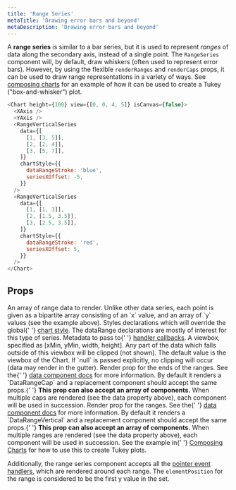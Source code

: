 ```yaml
---
title: 'Range Series'
metaTitle: 'Drawing error bars and beyond'
metaDescription: 'Drawing error bars and beyond'
---
```


A **range series** is similar to a bar series, but it is used to represent _ranges_ of data along the secondary axis, instead of a single point. The `RangeSeries` component will, by default, draw whiskers (often used to represent error bars). However, by using the flexible `renderRanges` and `renderCaps` props, it can be used to draw range representations in a variety of ways. See [composing charts](/composing-charts/) for an example of how it can be used to create a Tukey ("box-and-whisker") plot.

```javascript react-live=true
<Chart height={100} view={[0, 0, 4, 5]} isCanvas={false}>
  <XAxis />
  <YAxis />
  <RangeVerticalSeries
    data={[
      [1, [3, 5]],
      [2, [2, 4]],
      [3, [5, 7]],
    ]}
    chartStyle={{
      dataRangeStroke: 'blue',
      seriesXOffset: -5,
    }}
  />
  <RangeVerticalSeries
    data={[
      [1, [1, 3]],
      [2, [1.5, 3.5]],
      [3, [2.5, 3.5]],
    ]}
    chartStyle={{
      dataRangeStroke: 'red',
      seriesXOffset: 5,
    }}
  />
</Chart>
```

## Props


<PropDef name="data" type="Array<[number, number[]]>" required>
  An array of range data to render. Unlike other data series, each point is
  given as a bipartite array consisting of an `x` value, and an array of `y`
  values (see the example above).
</PropDef>
<PropDef name="chartStyle">
  Styles declarations which will override the global{' '}
  <a href="/basic-charts/2-chart-style#dataranges">chart style</a>. The
  dataRange declarations are mostly of interest for this type of series.
</PropDef>
<PropDef name="handlerMeta" type="Record<any>">
  Metadata to pass to{' '}
  <a href="/interaction/1-pointer-events/">handler callbacks</a>.
</PropDef>
<PropDef name="view" type="[number, number, number, number]">
  A viewbox, specified as [xMin, yMin, width, height]. Any part of the data
  which falls outside of this viewbox will be clipped (not shown). The default
  value is the viewbox of the Chart. If `null` is passed explicitly, no clipping
  will occur (data may render in the gutter).
</PropDef>
<PropDef
  name="renderCaps"
  type="React.Component<{ x: number; y: number; chartStyle }>"
>
  Render prop for the ends of the ranges. See the{' '}
  <a href="/composing-charts/1-data-components/">data component docs</a> for
  more information. By default it renders a `DataRangeCap` and a replacement
  component should accept the same props.{' '}
  <strong>This prop can also accept an array of components.</strong> When
  multiple caps are rendered (see the data property above), each component will
  be used in succession.
</PropDef>
<PropDef
  name="renderRanges"
  type="React.Component<{ x: number; yMin: number; yMax: number; chartStyle }>"
>
  Render prop for the ranges. See the{' '}
  <a href="/composing-charts/1-data-components">data component docs</a> for more
  information. By default it renders a `DataRangeVertical` and a replacement
  component should accept the same props.{' '}
  <strong>This prop can also accept an array of components.</strong> When
  multiple ranges are rendered (see the data property above), each component
  will be used in succession. See the example in{' '}
  <a href="/composing-charts/">Composing Charts</a> for how to use this to
  create Tukey plots.
</PropDef>

Additionally, the range series component accepts all the [pointer event handlers](/interaction/1-pointer-events/), which are rendered around each range. The `elementPosition` for the range is considered to be the first y value in the set.
